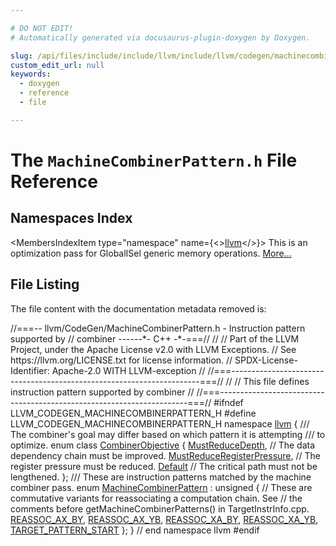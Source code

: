 ```yaml
---

# DO NOT EDIT!
# Automatically generated via docusaurus-plugin-doxygen by Doxygen.

slug: /api/files/include/include/llvm/include/llvm/codegen/machinecombinerpattern-h
custom_edit_url: null
keywords:
  - doxygen
  - reference
  - file

---
```





# The `MachineCombinerPattern.h` File Reference

<DoxygenPage pluginConfig={pluginConfig}>



## Namespaces Index

<MembersIndex>

<MembersIndexItem
  type="namespace"
  name={<><a href="/docs/api/namespaces/llvm">llvm</a></>}>
This is an optimization pass for GlobalISel generic memory operations. <a href="/docs/api/namespaces/llvm/#details">More...</a>
</MembersIndexItem>

</MembersIndex>


## File Listing

The file content with the documentation metadata removed is:

<ProgramListing>

<Link id="l00001" /><CodeLine lineNumber="1"><span class="doxyHighlightComment">//===-- llvm/CodeGen/MachineCombinerPattern.h - Instruction pattern supported by</span></CodeLine>
<Link id="l00002" /><CodeLine lineNumber="2"><span class="doxyHighlightComment">// combiner  ------&#42;- C++ -&#42;-===//</span></CodeLine>
<Link id="l00003" /><CodeLine lineNumber="3"><span class="doxyHighlightComment">//</span></CodeLine>
<Link id="l00004" /><CodeLine lineNumber="4"><span class="doxyHighlightComment">// Part of the LLVM Project, under the Apache License v2.0 with LLVM Exceptions.</span></CodeLine>
<Link id="l00005" /><CodeLine lineNumber="5"><span class="doxyHighlightComment">// See https://llvm.org/LICENSE.txt for license information.</span></CodeLine>
<Link id="l00006" /><CodeLine lineNumber="6"><span class="doxyHighlightComment">// SPDX-License-Identifier: Apache-2.0 WITH LLVM-exception</span></CodeLine>
<Link id="l00007" /><CodeLine lineNumber="7"><span class="doxyHighlightComment">//</span></CodeLine>
<Link id="l00008" /><CodeLine lineNumber="8"><span class="doxyHighlightComment">//===----------------------------------------------------------------------===//</span></CodeLine>
<Link id="l00009" /><CodeLine lineNumber="9"><span class="doxyHighlightComment">//</span></CodeLine>
<Link id="l00010" /><CodeLine lineNumber="10"><span class="doxyHighlightComment">// This file defines instruction pattern supported by combiner</span></CodeLine>
<Link id="l00011" /><CodeLine lineNumber="11"><span class="doxyHighlightComment">//</span></CodeLine>
<Link id="l00012" /><CodeLine lineNumber="12"><span class="doxyHighlightComment">//===----------------------------------------------------------------------===//</span></CodeLine>
<Link id="l00013" /><CodeLine lineNumber="13"></CodeLine>
<Link id="l00014" /><CodeLine lineNumber="14"><span class="doxyHighlightPreprocessor">#ifndef LLVM&#95;CODEGEN&#95;MACHINECOMBINERPATTERN&#95;H</span></CodeLine>
<Link id="l00015" /><CodeLine lineNumber="15"><span class="doxyHighlightPreprocessor">#define LLVM&#95;CODEGEN&#95;MACHINECOMBINERPATTERN&#95;H</span></CodeLine>
<Link id="l00016" /><CodeLine lineNumber="16"></CodeLine>
<Link id="l00017" /><CodeLine lineNumber="17"><span class="doxyHighlightKeyword">namespace </span><span class="doxyHighlight"><a href="/docs/api/namespaces/llvm">llvm</a> &#123;</span></CodeLine>
<Link id="l00018" /><CodeLine lineNumber="18"></CodeLine>
<Link id="l00019" /><CodeLine lineNumber="19"><span class="doxyHighlightComment">/// The combiner&#39;s goal may differ based on which pattern it is attempting</span></CodeLine>
<Link id="l00020" /><CodeLine lineNumber="20"><span class="doxyHighlightComment">/// to optimize.</span></CodeLine>
<Link id="l00021" /><CodeLine lineNumber="21" lineLink="/docs/api/namespaces/llvm/#a878ef42ed9660dc3a739a37e056f845d"><span class="doxyHighlightKeyword">enum class</span><span class="doxyHighlight"> <a href="/docs/api/namespaces/llvm/#a878ef42ed9660dc3a739a37e056f845d">CombinerObjective</a> &#123;</span></CodeLine>
<Link id="l00022" /><CodeLine lineNumber="22" lineLink="/docs/api/namespaces/llvm/#a878ef42ed9660dc3a739a37e056f845dae06840b290f257b1e44a9db3faa52b4e"><span class="doxyHighlight">  <a href="/docs/api/namespaces/llvm/#a878ef42ed9660dc3a739a37e056f845dae06840b290f257b1e44a9db3faa52b4e">MustReduceDepth</a>,            </span><span class="doxyHighlightComment">// The data dependency chain must be improved.</span></CodeLine>
<Link id="l00023" /><CodeLine lineNumber="23" lineLink="/docs/api/namespaces/llvm/#a878ef42ed9660dc3a739a37e056f845da1f8b31b63887f1083673b5cc81b729ee"><span class="doxyHighlight">  <a href="/docs/api/namespaces/llvm/#a878ef42ed9660dc3a739a37e056f845da1f8b31b63887f1083673b5cc81b729ee">MustReduceRegisterPressure</a>, </span><span class="doxyHighlightComment">// The register pressure must be reduced.</span></CodeLine>
<Link id="l00024" /><CodeLine lineNumber="24" lineLink="/docs/api/namespaces/llvm/#a878ef42ed9660dc3a739a37e056f845da7a1920d61156abc05a60135aefe8bc67"><span class="doxyHighlight">  <a href="/docs/api/namespaces/llvm/#ae58c751054b01f206f9b9e34e461d25fa7a1920d61156abc05a60135aefe8bc67">Default</a>                     </span><span class="doxyHighlightComment">// The critical path must not be lengthened.</span></CodeLine>
<Link id="l00025" /><CodeLine lineNumber="25"><span class="doxyHighlight">&#125;;</span></CodeLine>
<Link id="l00026" /><CodeLine lineNumber="26"></CodeLine>
<Link id="l00027" /><CodeLine lineNumber="27"><span class="doxyHighlightComment">/// These are instruction patterns matched by the machine combiner pass.</span></CodeLine>
<Link id="l00028" /><CodeLine lineNumber="28" lineLink="/docs/api/namespaces/llvm/#a72fae53189574086169c907fd3ce8a4d"><span class="doxyHighlightKeyword">enum</span><span class="doxyHighlight"> <a href="/docs/api/namespaces/llvm/#a72fae53189574086169c907fd3ce8a4d">MachineCombinerPattern</a> : </span><span class="doxyHighlightKeywordType">unsigned</span><span class="doxyHighlight"> &#123;</span></CodeLine>
<Link id="l00029" /><CodeLine lineNumber="29"><span class="doxyHighlight">  </span><span class="doxyHighlightComment">// These are commutative variants for reassociating a computation chain. See</span></CodeLine>
<Link id="l00030" /><CodeLine lineNumber="30"><span class="doxyHighlight">  </span><span class="doxyHighlightComment">// the comments before getMachineCombinerPatterns() in TargetInstrInfo.cpp.</span></CodeLine>
<Link id="l00031" /><CodeLine lineNumber="31" lineLink="/docs/api/namespaces/llvm/#a72fae53189574086169c907fd3ce8a4da9b77519dc201611a2d982ef32b0c71f2"><span class="doxyHighlight">  <a href="/docs/api/namespaces/llvm/#a72fae53189574086169c907fd3ce8a4da9b77519dc201611a2d982ef32b0c71f2">REASSOC&#95;AX&#95;BY</a>,</span></CodeLine>
<Link id="l00032" /><CodeLine lineNumber="32" lineLink="/docs/api/namespaces/llvm/#a72fae53189574086169c907fd3ce8a4dafd129ea7c5159e885a926375eb1e8de3"><span class="doxyHighlight">  <a href="/docs/api/namespaces/llvm/#a72fae53189574086169c907fd3ce8a4dafd129ea7c5159e885a926375eb1e8de3">REASSOC&#95;AX&#95;YB</a>,</span></CodeLine>
<Link id="l00033" /><CodeLine lineNumber="33" lineLink="/docs/api/namespaces/llvm/#a72fae53189574086169c907fd3ce8a4da651595de1269df92d8ab8fd174c000c8"><span class="doxyHighlight">  <a href="/docs/api/namespaces/llvm/#a72fae53189574086169c907fd3ce8a4da651595de1269df92d8ab8fd174c000c8">REASSOC&#95;XA&#95;BY</a>,</span></CodeLine>
<Link id="l00034" /><CodeLine lineNumber="34" lineLink="/docs/api/namespaces/llvm/#a72fae53189574086169c907fd3ce8a4daea1070ab8a6a63fd5d8957ed142e7f21"><span class="doxyHighlight">  <a href="/docs/api/namespaces/llvm/#a72fae53189574086169c907fd3ce8a4daea1070ab8a6a63fd5d8957ed142e7f21">REASSOC&#95;XA&#95;YB</a>,</span></CodeLine>
<Link id="l00035" /><CodeLine lineNumber="35"></CodeLine>
<Link id="l00036" /><CodeLine lineNumber="36" lineLink="/docs/api/namespaces/llvm/#a72fae53189574086169c907fd3ce8a4dad2676caff429d2a4548b30daaed05f90"><span class="doxyHighlight">  <a href="/docs/api/namespaces/llvm/#a72fae53189574086169c907fd3ce8a4dad2676caff429d2a4548b30daaed05f90">TARGET&#95;PATTERN&#95;START</a></span></CodeLine>
<Link id="l00037" /><CodeLine lineNumber="37"><span class="doxyHighlight">&#125;;</span></CodeLine>
<Link id="l00038" /><CodeLine lineNumber="38"></CodeLine>
<Link id="l00039" /><CodeLine lineNumber="39"><span class="doxyHighlight">&#125; </span><span class="doxyHighlightComment">// end namespace llvm</span></CodeLine>
<Link id="l00040" /><CodeLine lineNumber="40"></CodeLine>
<Link id="l00041" /><CodeLine lineNumber="41"><span class="doxyHighlightPreprocessor">#endif</span></CodeLine>

</ProgramListing>


</DoxygenPage>
